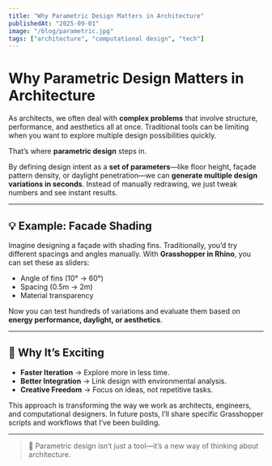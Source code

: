 ```yaml
---
title: "Why Parametric Design Matters in Architecture"
publishedAt: "2025-09-01"
image: "/blog/parametric.jpg" 
tags: ["architecture", "computational design", "tech"]
---
```


# Why Parametric Design Matters in Architecture

As architects, we often deal with **complex problems** that involve structure, performance, and aesthetics all at once. Traditional tools can be limiting when you want to explore multiple design possibilities quickly.

That’s where **parametric design** steps in.  

By defining design intent as a **set of parameters**—like floor height, façade pattern density, or daylight penetration—we can **generate multiple design variations in seconds**. Instead of manually redrawing, we just tweak numbers and see instant results.

---

## 💡 Example: Facade Shading
Imagine designing a façade with shading fins. Traditionally, you’d try different spacings and angles manually. With **Grasshopper in Rhino**, you can set these as sliders:

- Angle of fins (10° → 60°)  
- Spacing (0.5m → 2m)  
- Material transparency  

Now you can test hundreds of variations and evaluate them based on **energy performance, daylight, or aesthetics**.

---

## 🚀 Why It’s Exciting
- **Faster Iteration** → Explore more in less time.  
- **Better Integration** → Link design with environmental analysis.  
- **Creative Freedom** → Focus on ideas, not repetitive tasks.

This approach is transforming the way we work as architects, engineers, and computational designers. In future posts, I’ll share specific Grasshopper scripts and workflows that I’ve been building.

---

> 🔮 Parametric design isn’t just a tool—it’s a new way of thinking about architecture.
